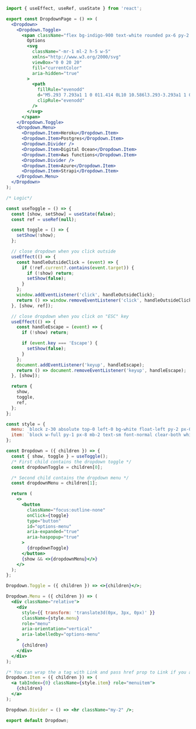 ```jsx
import { useEffect, useRef, useState } from 'react';

export const DropdownPage = () => (
  <Dropdown>
    <Dropdown.Toggle>
      <span className="flex bg-indigo-900 text-white rounded px-6 py-2 font-medium">
        Options
        <svg
          className="-mr-1 ml-2 h-5 w-5"
          xmlns="http://www.w3.org/2000/svg"
          viewBox="0 0 20 20"
          fill="currentColor"
          aria-hidden="true"
        >
          <path
            fillRule="evenodd"
            d="M5.293 7.293a1 1 0 011.414 0L10 10.586l3.293-3.293a1 1 0 111.414 1.414l-4 4a1 1 0 01-1.414 0l-4-4a1 1 0 010-1.414z"
            clipRule="evenodd"
          />
        </svg>
      </span>
    </Dropdown.Toggle>
    <Dropdown.Menu>
      <Dropdown.Item>Heroku</Dropdown.Item>
      <Dropdown.Item>Postgres</Dropdown.Item>
      <Dropdown.Divider />
      <Dropdown.Item>Digital Ocean</Dropdown.Item>
      <Dropdown.Item>Aws functions</Dropdown.Item>
      <Dropdown.Divider />
      <Dropdown.Item>Azure</Dropdown.Item>
      <Dropdown.Item>Strapi</Dropdown.Item>
    </Dropdown.Menu>
  </Dropdown>
);

/* Logic*/

const useToggle = () => {
  const [show, setShow] = useState(false);
  const ref = useRef(null);

  const toggle = () => {
    setShow(!show);
  };

  // close dropdown when you click outside
  useEffect(() => {
    const handleOutsideClick = (event) => {
      if (!ref.current?.contains(event.target)) {
        if (!show) return;
        setShow(false);
      }
    };
    window.addEventListener('click', handleOutsideClick);
    return () => window.removeEventListener('click', handleOutsideClick);
  }, [show, ref]);

  // close dropdown when you click on "ESC" key
  useEffect(() => {
    const handleEscape = (event) => {
      if (!show) return;

      if (event.key === 'Escape') {
        setShow(false);
      }
    };
    document.addEventListener('keyup', handleEscape);
    return () => document.removeEventListener('keyup', handleEscape);
  }, [show]);

  return {
    show,
    toggle,
    ref,
  };
};

const style = {
  menu: `block z-30 absolute top-0 left-0 bg-white float-left py-2 px-0 text-left border border-gray-300 rounded-sm mt-0.5 mb-0 mx-0 bg-clip-padding`,
  item: `block w-full py-1 px-8 mb-2 text-sm font-normal clear-both whitespace-nowrap border-0 hover:bg-gray-200 cursor-pointer`,
};

const Dropdown = ({ children }) => {
  const { show, toggle } = useToggle();
  /* First child contains the dropdown toggle */
  const dropdownToggle = children[0];

  /* Second child contains the dropdown menu */
  const dropdownMenu = children[1];

  return (
    <>
      <button
        className="focus:outline-none"
        onClick={toggle}
        type="button"
        id="options-menu"
        aria-expanded="true"
        aria-haspopup="true"
      >
        {dropdownToggle}
      </button>
      {show && <>{dropdownMenu}</>}
    </>
  );
};

Dropdown.Toggle = ({ children }) => <>{children}</>;

Dropdown.Menu = ({ children }) => (
  <div className="relative">
    <div
      style={{ transform: 'translate3d(0px, 3px, 0px)' }}
      className={style.menu}
      role="menu"
      aria-orientation="vertical"
      aria-labelledby="options-menu"
    >
      {children}
    </div>
  </div>
);

/* You can wrap the a tag with Link and pass href prop to Link if you are using either Create-React-App, Next.js or Gatsby */
Dropdown.Item = ({ children }) => (
  <a tabIndex={0} className={style.item} role="menuitem">
    {children}
  </a>
);

Dropdown.Divider = () => <hr className="my-2" />;

export default Dropdown;
```
